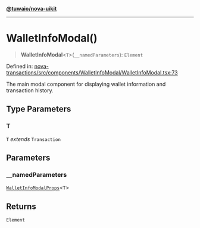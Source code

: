 [**@tuwaio/nova-uikit**](../../../README.md)

***

# WalletInfoModal()

> **WalletInfoModal**\<`T`\>(`__namedParameters`): `Element`

Defined in: [nova-transactions/src/components/WalletInfoModal/WalletInfoModal.tsx:73](https://github.com/TuwaIO/nova-uikit/blob/ee242172a59c3138b4bd1eef83d50b843bb6d463/packages/nova-transactions/src/components/WalletInfoModal/WalletInfoModal.tsx#L73)

The main modal component for displaying wallet information and transaction history.

## Type Parameters

### T

`T` *extends* `Transaction`

## Parameters

### \_\_namedParameters

[`WalletInfoModalProps`](../type-aliases/WalletInfoModalProps.md)\<`T`\>

## Returns

`Element`
